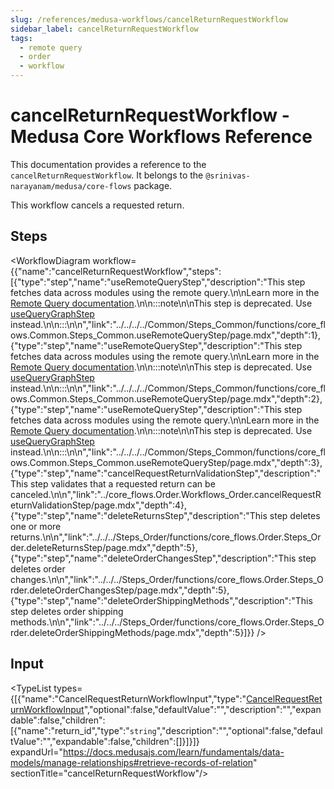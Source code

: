 ```yaml
---
slug: /references/medusa-workflows/cancelReturnRequestWorkflow
sidebar_label: cancelReturnRequestWorkflow
tags:
  - remote query
  - order
  - workflow
---
```



# cancelReturnRequestWorkflow - Medusa Core Workflows Reference

This documentation provides a reference to the `cancelReturnRequestWorkflow`. It belongs to the `@srinivas-narayanam/medusa/core-flows` package.

This workflow cancels a requested return.

## Steps

<WorkflowDiagram workflow={{"name":"cancelReturnRequestWorkflow","steps":[{"type":"step","name":"useRemoteQueryStep","description":"This step fetches data across modules using the remote query.\n\nLearn more in the [Remote Query documentation](https://docs.medusajs.com/learn/fundamentals/module-links/query).\n\n:::note\n\nThis step is deprecated. Use [useQueryGraphStep](../../../../Common/Steps_Common/functions/core_flows.Common.Steps_Common.useQueryGraphStep/page.mdx) instead.\n\n:::\n\n","link":"../../../../Common/Steps_Common/functions/core_flows.Common.Steps_Common.useRemoteQueryStep/page.mdx","depth":1},{"type":"step","name":"useRemoteQueryStep","description":"This step fetches data across modules using the remote query.\n\nLearn more in the [Remote Query documentation](https://docs.medusajs.com/learn/fundamentals/module-links/query).\n\n:::note\n\nThis step is deprecated. Use [useQueryGraphStep](../../../../Common/Steps_Common/functions/core_flows.Common.Steps_Common.useQueryGraphStep/page.mdx) instead.\n\n:::\n\n","link":"../../../../Common/Steps_Common/functions/core_flows.Common.Steps_Common.useRemoteQueryStep/page.mdx","depth":2},{"type":"step","name":"useRemoteQueryStep","description":"This step fetches data across modules using the remote query.\n\nLearn more in the [Remote Query documentation](https://docs.medusajs.com/learn/fundamentals/module-links/query).\n\n:::note\n\nThis step is deprecated. Use [useQueryGraphStep](../../../../Common/Steps_Common/functions/core_flows.Common.Steps_Common.useQueryGraphStep/page.mdx) instead.\n\n:::\n\n","link":"../../../../Common/Steps_Common/functions/core_flows.Common.Steps_Common.useRemoteQueryStep/page.mdx","depth":3},{"type":"step","name":"cancelRequestReturnValidationStep","description":"This step validates that a requested return can be canceled.\n\n","link":"../core_flows.Order.Workflows_Order.cancelRequestReturnValidationStep/page.mdx","depth":4},{"type":"step","name":"deleteReturnsStep","description":"This step deletes one or more returns.\n\n","link":"../../../Steps_Order/functions/core_flows.Order.Steps_Order.deleteReturnsStep/page.mdx","depth":5},{"type":"step","name":"deleteOrderChangesStep","description":"This step deletes order changes.\n\n","link":"../../../Steps_Order/functions/core_flows.Order.Steps_Order.deleteOrderChangesStep/page.mdx","depth":5},{"type":"step","name":"deleteOrderShippingMethods","description":"This step deletes order shipping methods.\n\n","link":"../../../Steps_Order/functions/core_flows.Order.Steps_Order.deleteOrderShippingMethods/page.mdx","depth":5}]}} />

## Input

<TypeList types={[{"name":"CancelRequestReturnWorkflowInput","type":"[CancelRequestReturnWorkflowInput](../../../../types/core_flows.CancelRequestReturnWorkflowInput/page.mdx)","optional":false,"defaultValue":"","description":"","expandable":false,"children":[{"name":"return_id","type":"`string`","description":"","optional":false,"defaultValue":"","expandable":false,"children":[]}]}]} expandUrl="https://docs.medusajs.com/learn/fundamentals/data-models/manage-relationships#retrieve-records-of-relation" sectionTitle="cancelReturnRequestWorkflow"/>
